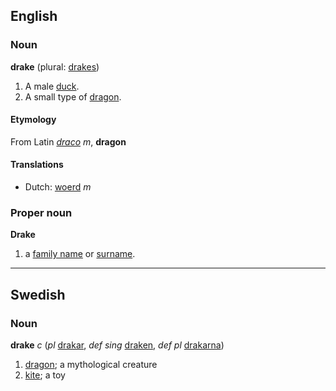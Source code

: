 ==English==
=== Noun ===
'''drake''' (plural: [[drakes]])

# A male [[duck]].
# A small type of [[dragon]].

====Etymology====
From Latin ''[[draco]]'' ''m'', '''dragon'''

====Translations====
*Dutch: [[woerd]] ''m''

===Proper noun===
'''Drake'''

# a [[family name]] or [[surname]].

----
==Swedish==
===Noun===
'''drake''' ''c'' (''pl'' [[drakar]], ''def sing'' [[draken]], ''def pl'' [[drakarna]])

#[[dragon]]; a mythological creature
#[[kite]]; a toy